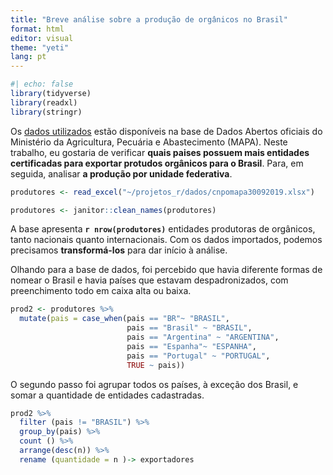 ```yaml
---
title: "Breve análise sobre a produção de orgânicos no Brasil"
format: html
editor: visual
theme: "yeti"
lang: pt
---
```


```r
#| echo: false
library(tidyverse)
library(readxl)
library(stringr)
```

Os [dados utilizados](https://dados.agricultura.gov.br/dataset/cadastro-nacional-de-produtores-organicos) estão disponíveis na base de Dados Abertos oficiais do Ministério da Agricultura, Pecuária e Abastecimento (MAPA). Neste trabalho, eu gostaria de verificar **quais paises possuem mais entidades certificadas para exportar protudos orgânicos para o Brasil**. Para, em seguida, analisar **a produção por unidade federativa**.

```r

produtores <- read_excel("~/projetos_r/dados/cnpomapa30092019.xlsx")

produtores <- janitor::clean_names(produtores)

```

A base apresenta **`r nrow(produtores)`** entidades produtoras de orgânicos, tanto nacionais quanto internacionais. Com os dados importados, podemos precisamos **transformá-los** para dar início à análise.

Olhando para a base de dados, foi percebido que havia diferente formas de nomear o Brasil e havia países que estavam despadronizados, com preenchimento todo em caixa alta ou baixa.

```r
prod2 <- produtores %>% 
  mutate(pais = case_when(pais == "BR"~ "BRASIL",
                          pais == "Brasil" ~ "BRASIL", 
                          pais == "Argentina" ~ "ARGENTINA",
                          pais == "Espanha"~ "ESPANHA", 
                          pais == "Portugal" ~ "PORTUGAL",
                          TRUE ~ pais))


```

O segundo passo foi agrupar todos os países, à exceção dos Brasil, e somar a quantidade de entidades cadastradas.

```r
prod2 %>% 
  filter (pais != "BRASIL") %>% 
  group_by(pais) %>%
  count () %>% 
  arrange(desc(n)) %>% 
  rename (quantidade = n )-> exportadores
```
